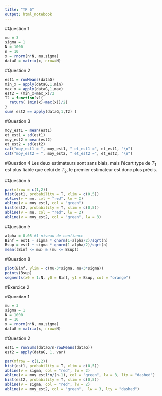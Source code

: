 ```yaml
---
title: "TP 6"
output: html_notebook
---
```


#Question 1
```r
mu = 3
sigma = 1
N = 1000
n = 10
x = rnorm(n*N, mu,sigma)
dataG = matrix(x, nrow=N)
```

#Question 2
```r
est1 = rowMeans(dataG)
min_x = apply(dataG,1,min)
max_x = apply(dataG,1,max)
est2 = (min_x+max_x)/2
T2 = function(x){
  return( (min(x)+max(x))/2)
}
sum( est2 == apply(dataG,1,T2) )
```

#Question 3
```r
moy_est1 = mean(est1)
et_est1 = sd(est1)
moy_est2 = mean(est2)
et_est2 = sd(est2)
cat("moy_est1 = ", moy_est1, " et_est1 =", et_est1, "\n")
cat("moy_est2 = ", moy_est2, " et_est2 =", et_est2, "\n")
```

#Question 4
Les deux estimateurs sont sans biais, mais l'écart type de $T_1$ est plus fiable que celui de $T_2$, le premier estimateur est donc plus précis.

#Question 5
```r
par(mfrow = c(1,2))
hist(est1, probability = T, xlim = c(0,5))
abline(v = mu, col = "red", lw = 2)
abline(v = moy_est1, col = "green")
hist(est2, probability = T, xlim = c(0,5))
abline(v = mu, col = "red", lw = 2)
abline(v = moy_est2, col = "green", lw = 3)
```

#Question è

```r
alpha = 0.05 #1-niveau de confiance
Binf = est1 - sigma * qnorm(1-alpha/2)/sqrt(n)
Bsup = est1 + sigma * qnorm(1-alpha/2)/sqrt(n)
mean((Binf <= mu) & (mu <= Bsup))
```

#Question 8
```r
plot(Binf, ylim = c(mu-3*sigma, mu+3*sigma))
points(Bsup)
segments(x0 = 1:N, y0 = Binf, y1 = Bsup, col = "orange")
```

#Exercice 2

#Question 1
```r
mu = 3
sigma = 1
N = 1000
n = 10
x = rnorm(n*N, mu,sigma)
dataG = matrix(x, nrow=N)
```

#Question 2
```r
est1 = rowSums(dataG/n-rowMeans(dataG))
est2 = apply(dataG, 1, var)
```

```r
par(mfrow = c(1,2))
hist(est1, probability = T, xlim = c(0,5))
abline(v = sigma, col = "red", lw = 2)
abline(v = moy_est1*n/(n-1), col = "green", lw = 3, lty = "dashed")
hist(est2, probability = T, xlim = c(0,5))
abline(v = sigma, col = "red", lw = 2)
abline(v = moy_est2, col = "green",  lw = 3, lty = "dashed")
```
